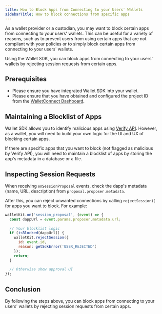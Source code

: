 ```yaml
---
title: How to Block Apps from Connecting to your Users' Wallets
sidebarTitle: How to block connections from specific apps
---
```


As a wallet provider or a custodian, you may want to block certain apps from connecting to your users' wallets. This can be useful for a variety of reasons, such as to prevent users from using certain apps that are not compliant with your policies or to simply block certain apps from connecting to your users' wallets.

Using the Wallet SDK, you can block apps from connecting to your users' wallets by rejecting session requests from certain apps.

## Prerequisites

- Please ensure you have integrated Wallet SDK into your wallet.
- Please ensure that you have obtained and configured the project ID from the [WalletConnect Dashboard](https://dashboard.reown.com).

## Maintaining a Blocklist of Apps

Wallet SDK allows you to identify malicious apps using [Verify API](/wallet-sdk/features/verify). However, as a wallet, you will need to build your own logic for the UI and UX of blocking certain apps.

If there are specific apps that you want to block (not flagged as malicious by Verify API), you will need to maintain a blocklist of apps by storing the app's metadata in a database or a file. 

## Inspecting Session Requests

When receiving `onSessionProposal` events, check the dapp's metadata (name, URL, description) from `proposal.proposer.metadata`.

After this, you can reject unwanted connections by calling `rejectSession()` for apps you want to block. For example:

```javascript
walletKit.on('session_proposal', (event) => {
  const dappUrl = event.params.proposer.metadata.url;
  
  // Your blocklist logic
  if (isBlocked(dappUrl)) {
    walletKit.rejectSession({
      id: event.id,
      reason: getSdkError('USER_REJECTED')
    });
    return;
  }
  
  // Otherwise show approval UI
});
```

## Conclusion

By following the steps above, you can block apps from connecting to your users' wallets by rejecting session requests from certain apps.
